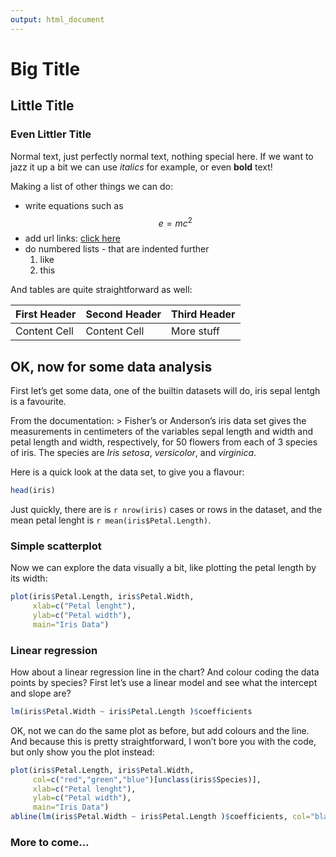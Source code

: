 ```yaml
---
output: html_document
---
```


# Big Title



## Little Title



### Even Littler Title


Normal text, just perfectly normal text, nothing special here.
If we want to jazz it up a bit we can use *italics* for example, or even **bold** text!

Making a list of other things we can do:  

*  write equations such as $$ e = m c^2 $$
*  add url links: [click here](http://www.google.com)
*  do numbered lists - that are indented further
    1. like
    2. this
    
And tables are quite straightforward as well:


First Header  | Second Header | Third Header
------------- | ------------- | ------------
Content Cell  | Content Cell  |  More stuff



## OK, now for some data analysis

First let's get some data, one of the builtin datasets will do, iris sepal lentgh is a favourite.

From the documentation: 
> Fisher's or Anderson's iris data set gives the measurements in centimeters of the variables sepal length and width and petal length and width, respectively, for 50 flowers from each of 3 species of iris. The species are *Iris setosa*, *versicolor*, and *virginica*.

Here is a quick look at the data set, to give you a flavour: 

```r
head(iris)

```

Just quickly, there are is `r nrow(iris)` cases or rows in the dataset, and the mean petal lenght is 
`r mean(iris$Petal.Length)`. 


### Simple scatterplot

Now we can explore the data visually a bit, like plotting the petal length by its width:
```r
plot(iris$Petal.Length, iris$Petal.Width, 
     xlab=c("Petal lenght"),
     ylab=c("Petal width"),
     main="Iris Data")

```

### Linear regression

How about a linear regression line in the chart? And colour coding the data points by species?
First let's use a linear model  and see what the intercept and slope are?

```r
lm(iris$Petal.Width ~ iris$Petal.Length )$coefficients
```

OK, not we can do the same plot as before, but add colours and the line. And because this is pretty straightforward, I won't bore you with the code, but only show you the plot instead:

```r
plot(iris$Petal.Length, iris$Petal.Width, 
     col=c("red","green","blue")[unclass(iris$Species)],
     xlab=c("Petal lenght"),
     ylab=c("Petal width"),
     main="Iris Data")
abline(lm(iris$Petal.Width ~ iris$Petal.Length )$coefficients, col="black")

```

### More to come...